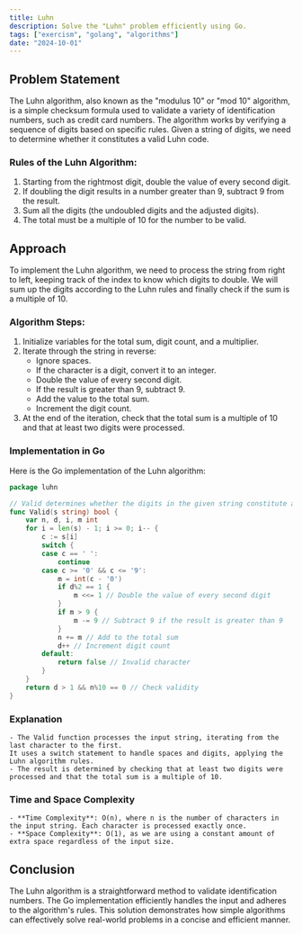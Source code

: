 ```yaml
---
title: Luhn
description: Solve the "Luhn" problem efficiently using Go.
tags: ["exercism", "golang", "algorithms"]
date: "2024-10-01"
---
```


## Problem Statement

The Luhn algorithm, also known as the "modulus 10" or "mod 10" algorithm, is a simple checksum formula used to validate a variety of identification numbers, such as credit card numbers. The algorithm works by verifying a sequence of digits based on specific rules. Given a string of digits, we need to determine whether it constitutes a valid Luhn code.

### Rules of the Luhn Algorithm:

1. Starting from the rightmost digit, double the value of every second digit.
2. If doubling the digit results in a number greater than 9, subtract 9 from the result.
3. Sum all the digits (the undoubled digits and the adjusted digits).
4. The total must be a multiple of 10 for the number to be valid.

## Approach

To implement the Luhn algorithm, we need to process the string from right to left, keeping track of the index to know which digits to double. We will sum up the digits according to the Luhn rules and finally check if the sum is a multiple of 10.

### Algorithm Steps:

1. Initialize variables for the total sum, digit count, and a multiplier.
2. Iterate through the string in reverse:
   - Ignore spaces.
   - If the character is a digit, convert it to an integer.
   - Double the value of every second digit.
   - If the result is greater than 9, subtract 9.
   - Add the value to the total sum.
   - Increment the digit count.
3. At the end of the iteration, check that the total sum is a multiple of 10 and that at least two digits were processed.

### Implementation in Go

Here is the Go implementation of the Luhn algorithm:

```go
package luhn

// Valid determines whether the digits in the given string constitute a valid Luhn code
func Valid(s string) bool {
    var n, d, i, m int
    for i = len(s) - 1; i >= 0; i-- {
        c := s[i]
        switch {
        case c == ' ':
            continue
        case c >= '0' && c <= '9':
            m = int(c - '0')
            if d%2 == 1 {
                m <<= 1 // Double the value of every second digit
            }
            if m > 9 {
                m -= 9 // Subtract 9 if the result is greater than 9
            }
            n += m // Add to the total sum
            d++ // Increment digit count
        default:
            return false // Invalid character
        }
    }
    return d > 1 && n%10 == 0 // Check validity
}
```

### Explanation
    - The Valid function processes the input string, iterating from the last character to the first.
    It uses a switch statement to handle spaces and digits, applying the Luhn algorithm rules.
    - The result is determined by checking that at least two digits were processed and that the total sum is a multiple of 10.


### Time and Space Complexity

    - **Time Complexity**: O(n), where n is the number of characters in the input string. Each character is processed exactly once.
    - **Space Complexity**: O(1), as we are using a constant amount of extra space regardless of the input size.

## Conclusion
The Luhn algorithm is a straightforward method to validate identification numbers. The Go implementation efficiently handles the input and adheres to the algorithm's rules. This solution demonstrates how simple algorithms can effectively solve real-world problems in a concise and efficient manner.